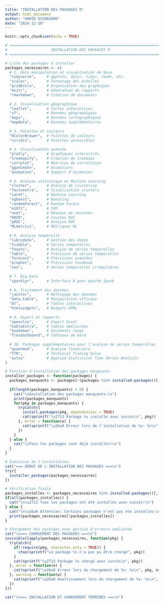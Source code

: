 ```yaml
---
title: "INSTALLATION DES PACKAGES R"
output: html_document
author: "HAMID DIGORGORD"
date: "2024-12-18"
---
```


```r
knitr::opts_chunk$set(echo = TRUE)
```

```r
# ==============================================================================
#                    INSTALLATION DES PACKAGES R
# ==============================================================================

# Liste des packages à installer
packages_necessaires <- c(
  # 1. Data manipulation et visualisation de base
  "tidyverse",     # ggplot2, dplyr, tidyr, readr, etc.
  "scales",        # Formatage des échelles
  "gridExtra",     # Organisation des graphiques
  "knitr",         # Génération de rapports
  "rmarkdown",     # Création de documents
  
  # 2. Visualisation géographique
  "leaflet",       # Cartes interactives
  "sf",            # Données géographiques
  "maps",          # Données cartographiques
  "mapdata",       # Données supplémentaires
  
  # 3. Palettes et couleurs
  "RColorBrewer",  # Palettes de couleurs
  "viridis",       # Palettes accessibles
  
  # 4. Visualisation avancée
  "plotly",        # Graphiques interactifs
  "treemapify",    # Création de treemaps
  "corrplot",      # Matrices de corrélation
  "gganimate",     # Animations
  "animation",     # Support d'animation
  
  # 5. Analyse statistique et Machine Learning
  "cluster",       # Analyse de clustering
  "factoextra",    # Visualisation clusters
  "caret",         # Machine Learning
  "xgboost",       # Boosting
  "randomForest",  # Random Forest
  "e1071",         # SVM
  "nnet",          # Réseaux de neurones
  "ROCR",          # Courbes ROC
  "pROC",          # Analyse ROC
  "MLmetrics",     # Métriques ML
  
  # 6. Analyse temporelle
  "lubridate",     # Gestion des dates
  "tsibble",       # Séries temporelles
  "feasts",        # Analyse de séries temporelles
  "fable",         # Prévision de séries temporelles
  "forecast",      # Prévisions avancées
  "prophet",       # Prévisions Facebook
  "zoo",           # Séries temporelles irrégulières
  
  # 7. Big Data
  "sparklyr",      # Interface R pour Apache Spark
  
  # 8. Traitement des données
  "janitor",       # Nettoyage des données
  "data.table",    # Manipulation efficace
  "DT",            # Tables interactives
  "htmlwidgets",   # Widgets HTML
  
  # 9. Export et rapports
  "openxlsx",      # Export Excel
  "kableExtra",    # Tables améliorées
  "bookdown",      # Documents longs
  "flexdashboard", # Tableaux de bord
  
  # 10. Packages supplémentaires pour l'analyse de séries temporelles
  "quantmod",      # Analyse financière
  "TTR",           # Technical Trading Rules
  "astsa"          # Applied Statistical Time Series Analysis
)

# Fonction d'installation des packages manquants
installer_packages <- function(packages) {
  packages_manquants <- packages[!(packages %in% installed.packages()[,"Package"])]
  
  if(length(packages_manquants) > 0) {
    cat("\nInstallation des packages manquants:\n")
    print(packages_manquants)
    for(pkg in packages_manquants) {
      tryCatch({
        install.packages(pkg, dependencies = TRUE)
        cat(sprintf("\u2713 Package %s installé avec succès\n", pkg))
      }, error = function(e) {
        cat(sprintf("\u26a0 Erreur lors de l'installation de %s: %s\n", pkg, e$message))
      })
    }
  } else {
    cat("\nTous les packages sont déjà installés!\n")
  }
}

# Exécution de l'installation
cat("=== DÉBUT DE L'INSTALLATION DES PACKAGES ===\n")
try({
  installer_packages(packages_necessaires)
})

# Vérification finale
packages_installes <- packages_necessaires %in% installed.packages()[,"Package"]
if(all(packages_installes)) {
  cat("\n\u2713 Tous les packages ont été installés avec succès!\n")
} else {
  cat("\n\u26a0 Attention: Certains packages n'ont pas été installés:\n")
  print(packages_necessaires[!packages_installes])
}

# Chargement des packages avec gestion d'erreurs améliorée
cat("\n=== CHARGEMENT DES PACKAGES ===\n")
invisible(lapply(packages_necessaires, function(pkg) {
  tryCatch({
    if(!require(pkg, character.only = TRUE)) {
      stop(sprintf("Le package %s n'a pas pu être chargé", pkg))
    }
    cat(sprintf("\u2713 Package %s chargé avec succès\n", pkg))
  }, error = function(e) {
    cat(sprintf("\u26a0 Erreur lors du chargement de %s: %s\n", pkg, e$message))
  }, warning = function(w) {
    cat(sprintf("\u26a0 Avertissement lors du chargement de %s: %s\n", pkg, w$message))
  })
}))

cat("\n=== INSTALLATION ET CHARGEMENT TERMINÉS ===\n")

```

